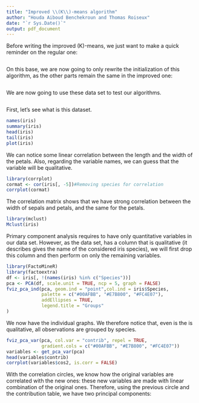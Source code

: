 ```yaml
---
title: "Improved \\(K\\)-means algorithm"
author: "Houda Aiboud Benchekroun and Thomas Roiseux"
date: "`r Sys.Date()`"
output: pdf_document
---
```

\rule{\linewidth}{0.1pt}
\part{Improved algorithm}
\section{Regular algorithm}
Before writing the improved \(K\)-means, we just want to make a quick reminder on the regular one:
```r
```
On this base, we are now going to only rewrite the initialization of this algorithm, as the other parts remain the same in the improved one:
```r
```
\section{Generation of test samples}
We are now going to use these data set to test our algorithms.
```r
```

\clearpage
\part{Application to iris data}
\section{Preview of the data}
First, let's see what is this dataset.
```r
names(iris)
summary(iris)
head(iris)
tail(iris)
plot(iris)
```
We can notice some linear correlation between the length and the width of the petals.
Also, regarding the variable names, we can guess that the \texttt{Species} variable will be qualitative.
```r
library(corrplot)
cormat <- cor(iris[, -5])#Removing species for correlation
corrplot(cormat)
```
The correlation matrix shows that we have strong correlation
between the width of sepals and petals, and the same for the petals.
\section{Algorithm comparizon}
```r
library(mclust)
Mclust(iris)
```
\section{Primary component analysis}
Primary component analysis requires to have only quantitative variables in our data set.
However, as the \texttt{iris} data set, has a column \texttt{Species} that is qualitative (it describes gives the name of the considered iris species), we will first drop this column and then perform on only the remaining variables.
```r
library(FactoMineR)
library(factoextra)
df <- iris[, !(names(iris) %in% c("Species"))]
pca <- PCA(df, scale.unit = TRUE, ncp = 5, graph = FALSE)
fviz_pca_ind(pca, geom.ind = "point",col.ind = iris$Species,
             palette = c("#00AFBB", "#E7B800", "#FC4E07"),
             addEllipses = TRUE,
             legend.title = "Groups"
)
```

We now have the individual graphs. We therefore notice that, even is the \texttt{Species} is qualitative,
all observations are grouped by species.

```r
fviz_pca_var(pca, col.var = "contrib", repel = TRUE,
             gradient.cols = c("#00AFBB", "#E7B800", "#FC4E07"))
variables <- get_pca_var(pca)
head(variables$contrib)
corrplot(variables$cos2, is.corr = FALSE)
```

With the correlation circles, we know how the original variables are correlated with the new ones:
these new variables are made with linear combination of the original ones.
Therefore, using the previous circle and the contribution table, we have two principal components:
\begin{enumerate}
\item The first primary component, here named \texttt{Dim1} holds mainly all the data of the petals, which can be interpreted as the petals surface
\item The second primary component, here named \texttt{Dim2} is mostly made of the width and the length of the sepals. This can be the sepals surface.
\end{enumerate}